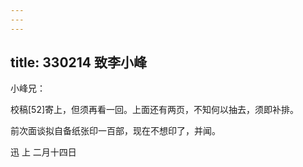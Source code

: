 ```yaml
---
---
---
```

title: 330214 致李小峰
---




小峰兄：

校稿[52]寄上，但须再看一回。上面还有两页，不知何以抽去，须即补排。

前次面谈拟自备纸张印一百部，现在不想印了，并闻。

迅 上 二月十四日